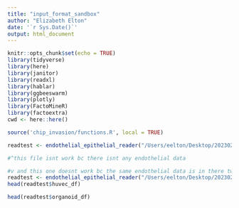 ```yaml
---
title: "input_format_sandbox"
author: "Elizabeth Elton"
date: '`r Sys.Date()`'
output: html_document
---
```


```r
knitr::opts_chunk$set(echo = TRUE)
library(tidyverse)
library(here)
library(janitor)
library(readxl)
library(hablar)
library(ggbeeswarm)
library(plotly)
library(FactoMineR)
library(factoextra)
cwd <- here::here()

source('chip_invasion/functions.R', local = TRUE)
```


```r
readtest <- endothelial_epithelial_reader("/Users/eelton/Desktop/20230216_D6_Chips_1-4_Stretched_5-6_Not_Stretched_No_CV_Filter.xlsx") #r u kidding me curran

#^this file isnt work bc there isnt any endothelial data

#v and this one doesnt work bc the same endothelial data is in there twice
readtest <- endothelial_epithelial_reader("/Users/eelton/Desktop/20230216_D6_Chips_7-8_Not_Stretched_9-12_GsMTx4_Inhibitor__No_CV_Filter.xlsx")
head(readtest$huvec_df)
```

```r
head(readtest$organoid_df)
```

